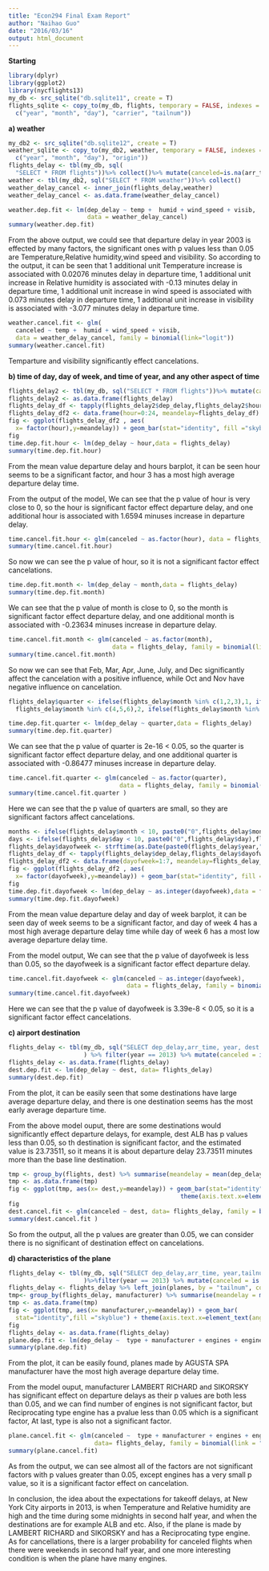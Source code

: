 ```yaml
---
title: "Econ294 Final Exam Report"
author: "Naihao Guo"
date: "2016/03/16"
output: html_document
---
```


__Starting__

```r
library(dplyr)
library(ggplot2)
library(nycflights13)
my_db <- src_sqlite("db.sqlite11", create = T)
flights_sqlite <- copy_to(my_db, flights, temporary = FALSE, indexes = list(
  c("year", "month", "day"), "carrier", "tailnum"))
```

__a) weather__

```r
my_db2 <- src_sqlite("db.sqlite12", create = T)
weather_sqlite <- copy_to(my_db2, weather, temporary = FALSE, indexes = list(
  c("year", "month", "day"), "origin"))
flights_delay <- tbl(my_db, sql(
  "SELECT * FROM flights"))%>% collect()%>% mutate(canceled=is.na(arr_time))
weather <- tbl(my_db2, sql("SELECT * FROM weather"))%>% collect()
weather_delay_cancel <- inner_join(flights_delay,weather)
weather_delay_cancel <- as.data.frame(weather_delay_cancel)

weather.dep.fit <- lm(dep_delay ~ temp +  humid + wind_speed + visib,
                      data = weather_delay_cancel)
summary(weather.dep.fit)
```

From the above output, we could see that departure delay in year 2003 is effected by many factors, the significant ones with p values less than 0.05 are Temperature,Relative humidity,wind speed and visibility. So according to the output, it can be seen that 1 additional unit Temperature increase is associated with 0.02076 minutes delay in departure time,  1 additional unit increase in Relative humidity is associated with -0.13 minutes delay in departure time, 1 additional unit increase in wind speed is associated with 0.073 minutes delay in departure time, 1 addtional unit increase in visibility is associated with -3.077 minutes delay in departure time.


```r
weather.cancel.fit <- glm(
  canceled ~ temp +  humid + wind_speed + visib,
  data = weather_delay_cancel, family = binomial(link="logit"))
summary(weather.cancel.fit)
```

Temparture and visibility significantly effect cancelations.


__b) time of day, day of week, and time of year, and any other aspect of time__


```r
flights_delay2 <- tbl(my_db, sql("SELECT * FROM flights"))%>% mutate(canceled = is.na(arr_time))
flights_delay2 <- as.data.frame(flights_delay)
flights_delay_df <- tapply(flights_delay2$dep_delay,flights_delay2$hour, mean, na.rm=T )
flights_delay_df2 <- data.frame(hour=0:24, meandelay=flights_delay_df)
fig <- ggplot(flights_delay_df2 , aes(
  x= factor(hour),y=meandelay)) + geom_bar(stat="identity", fill ="skyblue")
fig
time.dep.fit.hour <- lm(dep_delay ~ hour,data = flights_delay)
summary(time.dep.fit.hour)
```

From the mean value departure delay and hours barplot, it can be seen hour seems to be a significant factor, and hour 3 has a most high average departure delay time.

From the output of the model, We can see that the p value of hour is very close to 0, so the hour is significant factor effect departure delay, and one additional hour is associated with 1.6594 minuses increase in departure delay.

```r
time.cancel.fit.hour <- glm(canceled ~ as.factor(hour), data = flights_delay, family = binomial(link ="logit"))
summary(time.cancel.fit.hour)
```

So now we can see the p value of hour, so it is not a significant factor effect cancelations.

```r
time.dep.fit.month <- lm(dep_delay ~ month,data = flights_delay)
summary(time.dep.fit.month)
```

We can see that the p value of month is close to 0, so the month is significant factor effect departure delay, and one additional month is associated with -0.23634 minuses increase in departure delay.

```r
time.cancel.fit.month <- glm(canceled ~ as.factor(month),
                             data = flights_delay, family = binomial(link ="logit"))
summary(time.cancel.fit.month)
```

So now we can see that Feb, Mar, Apr, June, July, and Dec significantly affect the cancelation with a positive influence, while Oct and Nov have negative influence on cancelation.


```r
flights_delay$quarter <- ifelse(flights_delay$month %in% c(1,2,3),1, ifelse(
  flights_delay$month %in% c(4,5,6),2, ifelse(flights_delay$month %in% c(7,8,9),3,4)))

time.dep.fit.quarter <- lm(dep_delay ~ quarter,data = flights_delay)
summary(time.dep.fit.quarter)
```

We can see that the p value of quarter is 2e-16 < 0.05, so the quarter is significant factor effect departure delay, and one additional quarter is associated with -0.86477  minuses increase in departure delay.

```r
time.cancel.fit.quarter <- glm(canceled ~ as.factor(quarter),
                               data = flights_delay, family = binomial(link = "logit"))
summary(time.cancel.fit.quarter )
```

Here we can see that the p value of quarters are small, so they are significant factors affect cancelations.


```r
months <- ifelse(flights_delay$month < 10, paste0("0",flights_delay$month),flights_delay$month)
days <- ifelse(flights_delay$day < 10, paste0("0",flights_delay$day),flights_delay$day)
flights_delay$dayofweek <- strftime(as.Date(paste0(flights_delay$year,"-",months,"-",days)),"%u")
flights_delay_df <- tapply(flights_delay$dep_delay,flights_delay$dayofweek, mean, na.rm=T )
flights_delay_df2 <- data.frame(dayofweek=1:7, meandelay=flights_delay_df)
fig <- ggplot(flights_delay_df2 , aes(
  x= factor(dayofweek),y=meandelay)) + geom_bar(stat="identity", fill = "skyblue")
fig
time.dep.fit.dayofweek <- lm(dep_delay ~ as.integer(dayofweek),data = flights_delay)
summary(time.dep.fit.dayofweek)
```

From the mean value departure delay and day of week barplot, it can be seen day of week seems to be a significant factor, and day of week  4 has a most high average departure delay time while day of week 6 has a most low average departure delay time.

From the model output, We can see that the p value of dayofweek is less than 0.05, so the dayofweek is a significant factor effect departure delay.

```r
time.cancel.fit.dayofweek <- glm(canceled ~ as.integer(dayofweek),
                                 data = flights_delay, family = binomial(link = "logit"))
summary(time.cancel.fit.dayofweek)
```

Here we can see that the p value of dayofweek is  3.39e-8 < 0.05, so it is a significant factor effect cancelations.



__c) airport destination__


```r
flights_delay <- tbl(my_db, sql("SELECT dep_delay,arr_time, year, dest FROM flights")
                     ) %>% filter(year == 2013) %>% mutate(canceled = is.na(arr_time))
flights_delay <- as.data.frame(flights_delay)
dest.dep.fit <- lm(dep_delay ~ dest, data= flights_delay)
summary(dest.dep.fit)
```

From the plot, it can be easily seen that some destinations have large average departure delay, and there is one destination seems has the most early average departure time.

From the above model ouput,  there are some destinations would significantly effect departure delays, for example, dest ALB has p values less than 0.05, so th destination is significant factor, and the estimated value is  23.73511, so it means it is about departure delay 23.73511 minutes more than the base line destination.


```r
tmp <- group_by(flights, dest) %>% summarise(meandelay = mean(dep_delay,na.rm=TRUE))
tmp <- as.data.frame(tmp)
fig <- ggplot(tmp, aes(x= dest,y=meandelay)) + geom_bar(stat="identity",fill ="skyblue") + 
                                                theme(axis.text.x=element_text(angle = 90))
fig
dest.cancel.fit <- glm(canceled ~ dest, data= flights_delay, family = binomial(link = "logit"))
summary(dest.cancel.fit )
```

So from the output, all the p values are greater than 0.05, we can consider there is no significant of destination effect on cancelations.


__d) characteristics of the plane__


```r


flights_delay <- tbl(my_db, sql("SELECT dep_delay,arr_time, year,tailnum FROM flights")
                     )%>%filter(year == 2013) %>% mutate(canceled = is.na(arr_time))
flights_delay <- flights_delay %>% left_join(planes, by = "tailnum", copy = TRUE)
tmp<- group_by(flights_delay, manufacturer) %>% summarise(meandelay = mean(dep_delay))
tmp <- as.data.frame(tmp)
fig <- ggplot(tmp, aes(x= manufacturer,y=meandelay)) + geom_bar(
  stat="identity",fill ="skyblue") + theme(axis.text.x=element_text(angle = 90))
fig
flights_delay <- as.data.frame(flights_delay)
plane.dep.fit <- lm(dep_delay ~  type + manufacturer + engines + engine, data= flights_delay)
summary(plane.dep.fit)
```

From the plot, it can be easily found, planes made by AGUSTA SPA manufacturer have the most high average departure delay time.

From the model ouput, manufacturer LAMBERT RICHARD and SIKORSKY  has significant effect on departure delays as their p values are both less than 0.05, and we can find number of engines is not significant factor, but Reciprocating type engine has a pvalue less than 0.05 which is a significant factor, At last, type is also not a significant factor.


```r
plane.cancel.fit <- glm(canceled ~  type + manufacturer + engines + engine,
                        data= flights_delay, family = binomial(link = "logit"))
summary(plane.cancel.fit)
```

As from the output, we can see almost all of the factors are not significant factors with p values greater than 0.05, except engines has a very small p value, so it is a significant factor effect on cancelation.


In conclusion, the idea about the expectations for takeoff delays, at New York City airports in 2013, is when Temperature and Relative humidity are high and the time during some midnights in second half year, and when the destinations are for example ALB and etc. Also, if the plane is made by LAMBERT RICHARD and SIKORSKY and has a Reciprocating type engine. As for cancellations, there is a larger probability for canceled flights when there were weekends in second half year, and one more interesting condition is when the plane have many engines.



